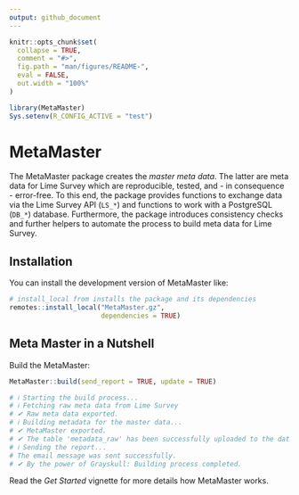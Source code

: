```yaml
---
output: github_document
---
```


<!-- README.md is generated from README.Rmd. Please edit that file -->

```r
knitr::opts_chunk$set(
  collapse = TRUE,
  comment = "#>",
  fig.path = "man/figures/README-",
  eval = FALSE,
  out.width = "100%"
)

library(MetaMaster)
Sys.setenv(R_CONFIG_ACTIVE = "test")

```

# MetaMaster

<!-- badges: start -->
<!-- badges: end -->

The MetaMaster package creates the *master meta data*. The latter are meta data for Lime Survey which are reproducible, tested, and - in consequence - error-free. To this end, the package provides functions to exchange data via the Lime Survey API (`LS_*`) and functions to work with a PostgreSQL (`DB_*`) database. Furthermore, the package introduces consistency checks and further helpers to automate the process to build meta data for Lime Survey.


## Installation

You can install the development version of MetaMaster like:

``` r
# install_local from installs the package and its dependencies
remotes::install_local("MetaMaster.gz",
                       dependencies = TRUE)
```






## Meta Master in a Nutshell

Build the MetaMaster:

```r
MetaMaster::build(send_report = TRUE, update = TRUE)

# ℹ Starting the build process...
# ℹ Fetching raw meta data from Lime Survey
# ✔ Raw meta data exported.                          
# ℹ Building metadata for the master data...
# ✔ MetaMaster exported.                  
# ✔ The table 'metadata_raw' has been successfully uploaded to the database.
# ℹ Sending the report...
# The email message was sent successfully.                       
# ✔ By the power of Grayskull: Building process completed.
```


Read the *Get Started* vignette for more details how MetaMaster works.









